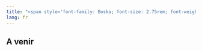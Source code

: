 ```yaml
---
title: "<span style='font-family: Boska; font-size: 2.75rem; font-weight: 800;'>Formation Requêtes PSY</span>"
lang: fr
---
```


## A venir

